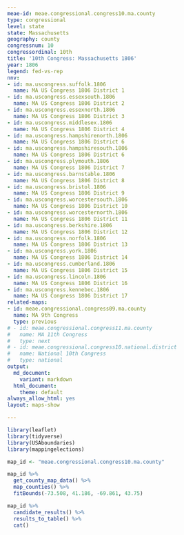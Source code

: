 ```yaml
---
meae-id: meae.congressional.congress10.ma.county
type: congressional
level: state
state: Massachusetts
geography: county
congressnum: 10
congressordinal: 10th
title: '10th Congress: Massachusetts 1806'
year: 1806
legend: fed-vs-rep
nnv:
- id: ma.uscongress.suffolk.1806
  name: MA US Congress 1806 District 1
- id: ma.uscongress.essexsouth.1806
  name: MA US Congress 1806 District 2
- id: ma.uscongress.essexnorth.1806
  name: MA US Congress 1806 District 3
- id: ma.uscongress.middlesex.1806
  name: MA US Congress 1806 District 4
- id: ma.uscongress.hampshirenorth.1806
  name: MA US Congress 1806 District 6
- id: ma.uscongress.hampshiresouth.1806
  name: MA US Congress 1806 District 6
- id: ma.uscongress.plymouth.1806
  name: MA US Congress 1806 District 7
- id: ma.uscongress.barnstable.1806
  name: MA US Congress 1806 District 8
- id: ma.uscongress.bristol.1806
  name: MA US Congress 1806 District 9
- id: ma.uscongress.worcestersouth.1806
  name: MA US Congress 1806 District 10
- id: ma.uscongress.worcesternorth.1806
  name: MA US Congress 1806 District 11
- id: ma.uscongress.berkshire.1806
  name: MA US Congress 1806 District 12
- id: ma.uscongress.norfolk.1806
  name: MA US Congress 1806 District 13
- id: ma.uscongress.york.1806
  name: MA US Congress 1806 District 14
- id: ma.uscongress.cumberland.1806
  name: MA US Congress 1806 District 15
- id: ma.uscongress.lincoln.1806
  name: MA US Congress 1806 District 16
- id: ma.uscongress.kennebec.1806
  name: MA US Congress 1806 District 17
related-maps:
- id: meae.congressional.congress09.ma.county
  name: MA 9th Congress
  type: previous
# - id: meae.congressional.congress11.ma.county
#   name: MA 11th Congress
#   type: next
# - id: meae.congressional.congress10.national.district
#   name: National 10th Congress
#   type: national
output:
  md_document:
    variant: markdown
  html_document:
    theme: default
always_allow_html: yes
layout: maps-show

---
```


```r
library(leaflet)
library(tidyverse)
library(USAboundaries)
library(mappingelections)

map_id <- "meae.congressional.congress10.ma.county"
```

<div class="map">

```r
map_id %>%
  get_county_map_data() %>%
  map_counties() %>% 
  fitBounds(-73.508, 41.186, -69.861, 43.75)
```

</div>

<div class="results-table">

```r
map_id %>%
  candidate_results() %>%
  results_to_table() %>%
  cat()
```

</div>
